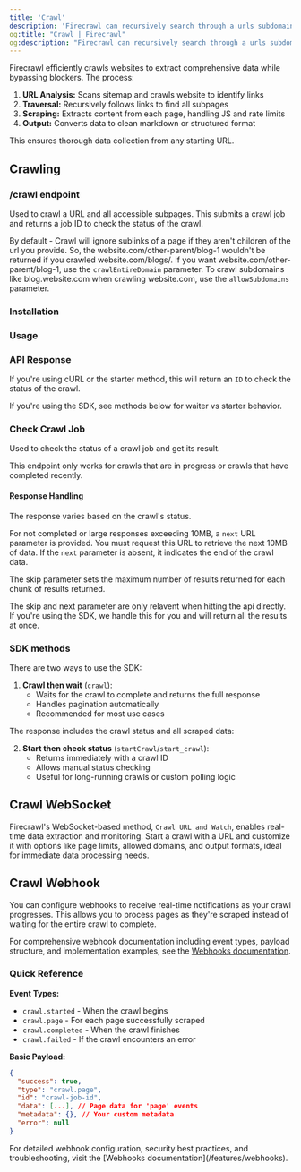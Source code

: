 ```yaml
---
title: 'Crawl'
description: 'Firecrawl can recursively search through a urls subdomains, and gather the content'
og:title: "Crawl | Firecrawl"
og:description: "Firecrawl can recursively search through a urls subdomains, and gather the content"
---
```



Firecrawl efficiently crawls websites to extract comprehensive data while bypassing blockers. The process:

1. **URL Analysis:** Scans sitemap and crawls website to identify links
2. **Traversal:** Recursively follows links to find all subpages
3. **Scraping:** Extracts content from each page, handling JS and rate limits
4. **Output:** Converts data to clean markdown or structured format

This ensures thorough data collection from any starting URL.


## Crawling


### /crawl endpoint

Used to crawl a URL and all accessible subpages. This submits a crawl job and returns a job ID to check the status of the crawl.


<Warning>By default - Crawl will ignore sublinks of a page if they aren't children of the url you provide. So, the website.com/other-parent/blog-1 wouldn't be returned if you crawled website.com/blogs/. If you want website.com/other-parent/blog-1, use the `crawlEntireDomain` parameter. To crawl subdomains like blog.website.com when crawling website.com, use the `allowSubdomains` parameter.</Warning>


### Installation 

<CodeGroup>

<InstallationPython />
<InstallationNode />
 

</CodeGroup>

### Usage

<CodeGroup>

<CrawlPython />
<CrawlNode />
<CrawlCURL />

</CodeGroup>

### API Response

If you're using cURL or the starter method, this will return an `ID` to check the status of the crawl.

<Note>If you're using the SDK, see methods below for waiter vs starter behavior.</Note>

<StartCrawlOutput />

### Check Crawl Job

Used to check the status of a crawl job and get its result.

<Note>This endpoint only works for crawls that are in progress or crawls that have completed recently. </Note>


<CodeGroup>

<CheckCrawlJobPython />
<CheckCrawlJobNode />
<CheckCrawlJobCURL />

</CodeGroup>

#### Response Handling

The response varies based on the crawl's status.

For not completed or large responses exceeding 10MB, a `next` URL parameter is provided. You must request this URL to retrieve the next 10MB of data. If the `next` parameter is absent, it indicates the end of the crawl data.

The skip parameter sets the maximum number of results returned for each chunk of results returned. 

<Info>
The skip and next parameter are only relavent when hitting the api directly. If you're using the SDK, we handle this for you and will return all the results at once.
</Info>


<CodeGroup>
  <CheckCrawlJobOutputScraping />
  <CheckCrawlJobOutputCompleted />
</CodeGroup>

### SDK methods

There are two ways to use the SDK:

1. **Crawl then wait** (`crawl`):
   - Waits for the crawl to complete and returns the full response
   - Handles pagination automatically
   - Recommended for most use cases

<CodeGroup>
  <PythonCrawlExample />
  <NodeCrawlExample />
</CodeGroup>

The response includes the crawl status and all scraped data:

<CodeGroup>
  <PythonCrawlExampleResponse />
  <NodeCrawlExampleResponse />
</CodeGroup>

2. **Start then check status** (`startCrawl`/`start_crawl`):
   - Returns immediately with a crawl ID
   - Allows manual status checking
   - Useful for long-running crawls or custom polling logic

<CodeGroup>
  <StartCrawlPython />
  <StartCrawlNode />
  <StartCrawlCURL />
</CodeGroup>

## Crawl WebSocket

Firecrawl's WebSocket-based method, `Crawl URL and Watch`, enables real-time data extraction and monitoring. Start a crawl with a URL and customize it with options like page limits, allowed domains, and output formats, ideal for immediate data processing needs.

<CodeGroup>
  <CrawlWebSocketPython />
  <CrawlWebSocketNode />
</CodeGroup>

## Crawl Webhook

You can configure webhooks to receive real-time notifications as your crawl progresses. This allows you to process pages as they're scraped instead of waiting for the entire crawl to complete.

<CrawlWebhookCURL />

For comprehensive webhook documentation including event types, payload structure, and implementation examples, see the [Webhooks documentation](/features/webhooks).

### Quick Reference

**Event Types:**
- `crawl.started` - When the crawl begins
- `crawl.page` - For each page successfully scraped  
- `crawl.completed` - When the crawl finishes
- `crawl.failed` - If the crawl encounters an error

**Basic Payload:**
```json
{
  "success": true,
  "type": "crawl.page",
  "id": "crawl-job-id",
  "data": [...], // Page data for 'page' events
  "metadata": {}, // Your custom metadata
  "error": null
}
```

<Note>
For detailed webhook configuration, security best practices, and troubleshooting, visit the [Webhooks documentation](/features/webhooks).
</Note>

